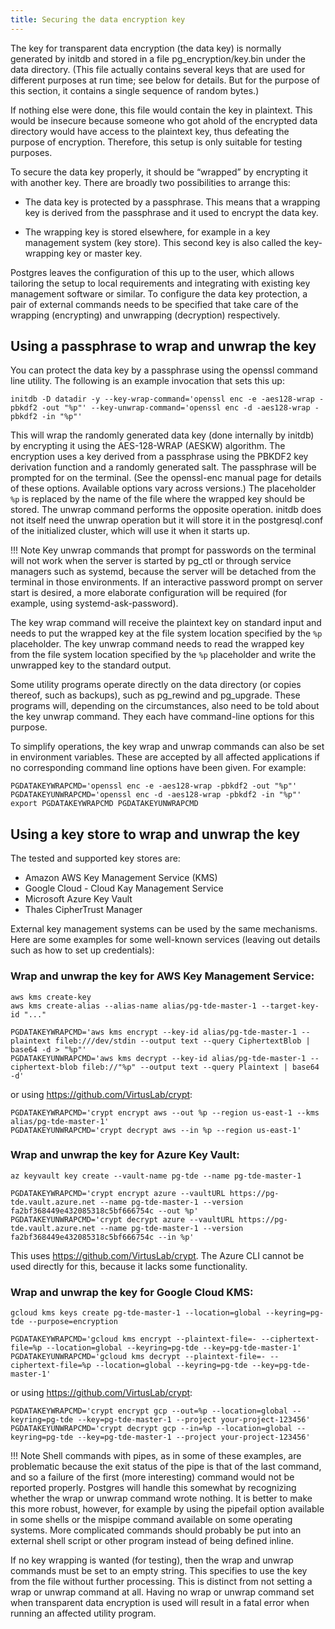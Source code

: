 ```yaml
---
title: Securing the data encryption key
---
```



The key for transparent data encryption (the data key) is normally generated by initdb and stored in a file pg_encryption/key.bin under the data directory. (This file actually contains several keys that are used for different purposes at run time; see below for details. But for the purpose of this section, it contains a single sequence of random bytes.)

If nothing else were done, this file would contain the key in plaintext. This would be insecure because someone who got ahold of the encrypted data directory would have access to the plaintext key, thus defeating the purpose of encryption. Therefore, this setup is only suitable for testing purposes.

To secure the data key properly, it should be “wrapped” by encrypting it with another key. There are broadly two possibilities to arrange this:

- The data key is protected by a passphrase. This means that a wrapping key is derived from the passphrase and it used to encrypt the data key.

- The wrapping key is stored elsewhere, for example in a key management system (key store). This second key is also called the key-wrapping key or master key.

Postgres leaves the configuration of this up to the user, which allows tailoring the setup to local requirements and integrating with existing key management software or similar. To configure the data key protection, a pair of external commands needs to be specified that take care of the wrapping (encrypting) and unwrapping (decryption) respectively.

## Using a passphrase to wrap and unwrap the key

You can protect the data key by a passphrase using the openssl command line utility. The following is an example invocation that sets this up:

```shell
initdb -D datadir -y --key-wrap-command='openssl enc -e -aes128-wrap -pbkdf2 -out "%p"' --key-unwrap-command='openssl enc -d -aes128-wrap -pbkdf2 -in "%p"'
```

This will wrap the randomly generated data key (done internally by initdb) by encrypting it using the AES-128-WRAP (AESKW) algorithm. The encryption uses a key derived from a passphrase using the PBKDF2 key derivation function and a randomly generated salt. The passphrase will be prompted for on the terminal. (See the openssl-enc manual page for details of these options. Available options vary across versions.) The placeholder `%p` is replaced by the name of the file where the wrapped key should be stored. The unwrap command performs the opposite operation. initdb does not itself need the unwrap operation but it will store it in the postgresql.conf of the initialized cluster, which will use it when it starts up.

!!! Note
    Key unwrap commands that prompt for passwords on the terminal will not work when the server is started by pg_ctl or through service managers such as systemd, because the server will be detached from the terminal in those environments. If an interactive password prompt on server start is desired, a more elaborate configuration will be required (for example, using systemd-ask-password).

The key wrap command will receive the plaintext key on standard input and needs to put the wrapped key at the file system location specified by the `%p` placeholder. The key unwrap command needs to read the wrapped key from the file system location specified by the `%p` placeholder and write the unwrapped key to the standard output.

Some utility programs operate directly on the data directory (or copies thereof, such as backups), such as pg_rewind and pg_upgrade. These programs will, depending on the circumstances, also need to be told about the key unwrap command. They each have command-line options for this purpose.

To simplify operations, the key wrap and unwrap commands can also be set in environment variables. These are accepted by all affected applications if no corresponding command line options have been given. For example:

```shell
PGDATAKEYWRAPCMD='openssl enc -e -aes128-wrap -pbkdf2 -out "%p"'
PGDATAKEYUNWRAPCMD='openssl enc -d -aes128-wrap -pbkdf2 -in "%p"'
export PGDATAKEYWRAPCMD PGDATAKEYUNWRAPCMD
```

## Using a key store to wrap and unwrap the key

The tested and supported key stores are:

- Amazon AWS Key Management Service (KMS)
- Google Cloud - Cloud Kay Management Service
- Microsoft Azure Key Vault
- Thales CipherTrust Manager

External key management systems can be used by the same mechanisms. Here are some examples for some well-known services (leaving out details such as how to set up credentials):

### Wrap and unwrap the key for AWS Key Management Service:

```shell
aws kms create-key
aws kms create-alias --alias-name alias/pg-tde-master-1 --target-key-id "..."
```

```shell
PGDATAKEYWRAPCMD='aws kms encrypt --key-id alias/pg-tde-master-1 --plaintext fileb:///dev/stdin --output text --query CiphertextBlob | base64 -d > "%p"'
PGDATAKEYUNWRAPCMD='aws kms decrypt --key-id alias/pg-tde-master-1 --ciphertext-blob fileb://"%p" --output text --query Plaintext | base64 -d'
```

or using https://github.com/VirtusLab/crypt:

```shell
PGDATAKEYWRAPCMD='crypt encrypt aws --out %p --region us-east-1 --kms alias/pg-tde-master-1'
PGDATAKEYUNWRAPCMD='crypt decrypt aws --in %p --region us-east-1'
```
### Wrap and unwrap the key for Azure Key Vault:

```shell
az keyvault key create --vault-name pg-tde --name pg-tde-master-1
```

```shell
PGDATAKEYWRAPCMD='crypt encrypt azure --vaultURL https://pg-tde.vault.azure.net --name pg-tde-master-1 --version fa2bf368449e432085318c5bf666754c --out %p'
PGDATAKEYUNWRAPCMD='crypt decrypt azure --vaultURL https://pg-tde.vault.azure.net --name pg-tde-master-1 --version fa2bf368449e432085318c5bf666754c --in %p'
```

This uses https://github.com/VirtusLab/crypt. The Azure CLI cannot be used directly for this, because it lacks some functionality.

### Wrap and unwrap the key for Google Cloud KMS: 

```shell
gcloud kms keys create pg-tde-master-1 --location=global --keyring=pg-tde --purpose=encryption
```

```shell
PGDATAKEYWRAPCMD='gcloud kms encrypt --plaintext-file=- --ciphertext-file=%p --location=global --keyring=pg-tde --key=pg-tde-master-1'
PGDATAKEYUNWRAPCMD='gcloud kms decrypt --plaintext-file=- --ciphertext-file=%p --location=global --keyring=pg-tde --key=pg-tde-master-1'
```

or using https://github.com/VirtusLab/crypt:

```shell
PGDATAKEYWRAPCMD='crypt encrypt gcp --out=%p --location=global --keyring=pg-tde --key=pg-tde-master-1 --project your-project-123456'
PGDATAKEYUNWRAPCMD='crypt decrypt gcp --in=%p --location=global --keyring=pg-tde --key=pg-tde-master-1 --project your-project-123456'
```

!!! Note
    Shell commands with pipes, as in some of these examples, are problematic because the exit status of the pipe is that of the last command, and so a failure of the first (more interesting) command would not be reported properly. Postgres will handle this somewhat by recognizing whether the wrap or unwrap command wrote nothing. It is better to make this more robust, however, for example by using the pipefail option available in some shells or the mispipe command available on some operating systems. More complicated commands should probably be put into an external shell script or other program instead of being defined inline.

If no key wrapping is wanted (for testing), then the wrap and unwrap commands must be set to an empty string. This specifies to use the key from the file without further processing. This is distinct from not setting a wrap or unwrap command at all. Having no wrap or unwrap command set when transparent data encryption is used will result in a fatal error when running an affected utility program.
